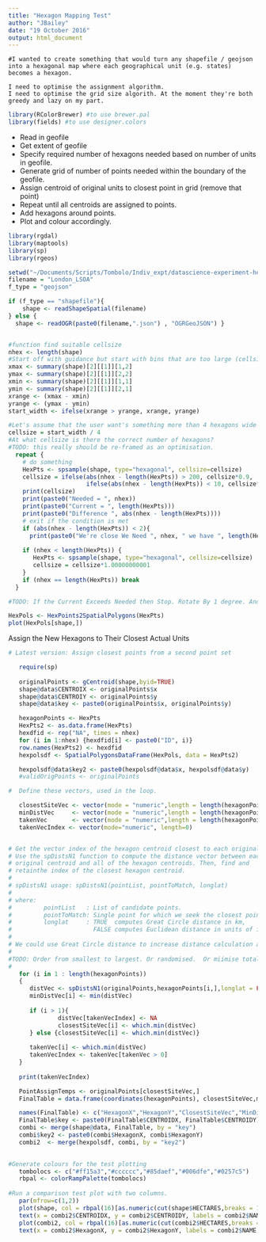 ```yaml
---
title: "Hexagon Mapping Test"
author: "JBailey"
date: "19 October 2016"
output: html_document
---
```


```
#I wanted to create something that would turn any shapefile / geojson into a hexagonal map where each geographical unit (e.g. states) becomes a hexagon. 

I need to optimise the assignment algorithm. 
I need to optimise the grid size algorith. At the moment they're both greedy and lazy on my part. 

```

```r
library(RColorBrewer) #to use brewer.pal
library(fields) #to use designer.colors
```

- Read in geofile
- Get extent of geofile
- Specify required number of hexagons needed based on number of units in geofile. 
- Generate grid of number of points needed within the boundary of the geofile.
- Assign centroid of original units to closest point in grid (remove that point)
- Repeat until all centroids are assigned to points. 
- Add hexagons around points. 
- Plot and colour accordingly. 

```r
library(rgdal)
library(maptools)
library(sp)
library(rgeos)

setwd("~/Documents/Scripts/Tombolo/Indiv_expt/datascience-experiment-hexagon-mapping/data/")
filename = "London_LSOA"
f_type = "geojson"

if (f_type == "shapefile"){
    shape <- readShapeSpatial(filename)
} else {
  shape <- readOGR(paste0(filename,".json") , "OGRGeoJSON") }


#function find suitable cellsize
nhex <- length(shape)
#Start off with guidance but start with bins that are too large (cellsize too large)
xmax <- summary(shape)[2][[1]][1,2]
ymax <- summary(shape)[2][[1]][2,2]
xmin <- summary(shape)[2][[1]][1,1]
ymin <- summary(shape)[2][[1]][2,1]
xrange <- (xmax - xmin)
yrange <- (ymax - ymin)
start_width <- ifelse(xrange > yrange, xrange, yrange)

#Let's assume that the user want's something more than 4 hexagons wide or long.
cellsize = start_width / 4
#At what cellsize is there the correct number of hexagons?
#TODO: this really should be re-framed as an optimisation. 
  repeat {
    # do something
    HexPts <- spsample(shape, type="hexagonal", cellsize=cellsize) 
    cellsize = ifelse(abs(nhex - length(HexPts)) > 200, cellsize*0.9,
                      ifelse(abs(nhex - length(HexPts)) < 10, cellsize*0.999999999999, cellsize*0.999))
    print(cellsize)
    print(paste0("Needed = ", nhex))
    print(paste0("Current = ", length(HexPts)))
    print(paste0("Difference ", abs(nhex - length(HexPts))))
    # exit if the condition is met
    if (abs(nhex - length(HexPts)) < 2){
      print(paste0("We're close We Need ", nhex, " we have ", length(HexPts), " Cellsize is ", cellsize))}
    
    if (nhex < length(HexPts)) {
       HexPts <- spsample(shape, type="hexagonal", cellsize=cellsize) 
       cellsize = cellsize*1.00000000001
    }
    if (nhex == length(HexPts)) break
  }

#TODO: If the Current Exceeds Needed then Stop. Rotate By 1 degree. And go down from where you are in very small increments. 

HexPols <- HexPoints2SpatialPolygons(HexPts)
plot(HexPols[shape,])


```


Assign the New Hexagons to Their Closest Actual Units

```r
# Latest version: Assign closest points from a second point set

   require(sp)
   
   originalPoints <- gCentroid(shape,byid=TRUE)  
   shape@data$CENTROIX <- originalPoints$x
   shape@data$CENTROIY <- originalPoints$y
   shape@data$key <- paste0(originalPoints$x, originalPoints$y)

   hexagonPoints <- HexPts
   HexPts2 <- as.data.frame(HexPts)
   hexdfid <- rep("NA", times = nhex)
   for (i in 1:nhex) {hexdfid[i] <- paste0("ID", i)}
   row.names(HexPts2) <- hexdfid
   hexpolsdf <- SpatialPolygonsDataFrame(HexPols, data = HexPts2)

   hexpolsdf@data$key2 <- paste0(hexpolsdf@data$x, hexpolsdf@data$y)
   #validOrigPoints <- originalPoints

#  Define these vectors, used in the loop.

   closestSiteVec <- vector(mode = "numeric",length = length(hexagonPoints))
   minDistVec     <- vector(mode = "numeric",length = length(hexagonPoints))
   takenVec       <- vector(mode = "numeric",length = length(hexagonPoints))
   takenVecIndex <- vector(mode="numeric", length=0) 


# Get the vector index of the hexagon centroid closest to each original centroid.
# Use the spDistsN1 function to compute the distance vector between each
# original centroid and all of the hexagon centroids. Then, find and
# retainthe index of the closest hexagon centroid. 
#
# spDistsN1 usage: spDistsN1(pointList, pointToMatch, longlat)
#
# where:
#         pointList   : List of candidate points.
#         pointToMatch: Single point for which we seek the closest point in pointList.
#         longlat     : TRUE  computes Great Circle distance in km,
#                       FALSE computes Euclidean distance in units of input geographic coordinates
#
# We could use Great Circle distance to increase distance calculation accuracy at high latitudes
#
#TODO: Order from smallest to largest. Or randomised.  Or miimise total distance.   
#
   for (i in 1 : length(hexagonPoints))
   {
      distVec <- spDistsN1(originalPoints,hexagonPoints[i,],longlat = FALSE)
      minDistVec[i] <- min(distVec)
      
      if (i > 1){
              distVec[takenVecIndex] <- NA
              closestSiteVec[i] <- which.min(distVec)
      } else {closestSiteVec[i] <- which.min(distVec)}
      
      takenVec[i] <- which.min(distVec)
      takenVecIndex <- takenVec[takenVec > 0]
   }
   
   print(takenVecIndex)

   PointAssignTemps <- originalPoints[closestSiteVec,]
   FinalTable = data.frame(coordinates(hexagonPoints), closestSiteVec,minDistVec,PointAssignTemps)

   names(FinalTable) <- c("HexagonX","HexagonY","ClosestSiteVec","MinDist","CENTROIDX", "CENTROIDY")
   FinalTable$key <- paste0(FinalTable$CENTROIDX, FinalTable$CENTROIDY)
   combi <- merge(shape@data, FinalTable, by = "key")
   combi$key2 <- paste0(combi$HexagonX, combi$HexagonY)
   combi2  <- merge(hexpolsdf, combi, by = "key2")

   
#Generate colours for the test plotting
   tombolocs <- c("#ff15a3","#cccccc","#85daef","#006dfe","#0257c5")
   rbpal <- colorRampPalette(tombolocs)
   
#Run a comparison test plot with two columns. 
   par(mfrow=c(1,2))
   plot(shape, col = rbpal(16)[as.numeric(cut(shape$HECTARES,breaks = 10))], border = NA, main = "Areas" )
   text(x = combi2$CENTROIDX, y = combi2$CENTROIDY, labels = combi2$NAME, cex = 0.2)
   plot(combi2, col = rbpal(16)[as.numeric(cut(combi2$HECTARES,breaks = 10))], border = NA, main = "Areas")
   text(x = combi2$HexagonX, y = combi2$HexagonY, labels = combi2$NAME, cex = 0.2)

```
